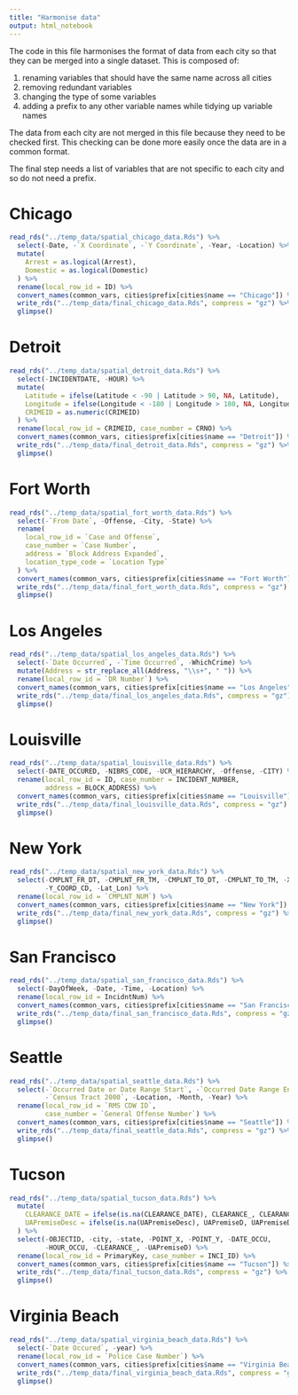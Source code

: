```yaml
---
title: "Harmonise data"
output: html_notebook
---
```


The code in this file harmonises the format of data from each city so that they
can be merged into a single dataset. This is composed of:

 1. renaming variables that should have the same name across all cities
 2. removing redundant variables
 3. changing the type of some variables
 4. adding a prefix to any other variable names while tidying up variable names

The data from each city are not merged in this file because they need to be
checked first. This checking can be done more easily once the data are in a
common format.

The final step needs a list of variables that are not specific to each city and
so do not need a prefix.


# Chicago

```r
read_rds("../temp_data/spatial_chicago_data.Rds") %>% 
  select(-Date, -`X Coordinate`, -`Y Coordinate`, -Year, -Location) %>% 
  mutate(
    Arrest = as.logical(Arrest),
    Domestic = as.logical(Domestic)
  ) %>% 
  rename(local_row_id = ID) %>% 
  convert_names(common_vars, cities$prefix[cities$name == "Chicago"]) %>% 
  write_rds("../temp_data/final_chicago_data.Rds", compress = "gz") %>% 
  glimpse()
```


# Detroit

```r
read_rds("../temp_data/spatial_detroit_data.Rds") %>% 
  select(-INCIDENTDATE, -HOUR) %>% 
  mutate(
    Latitude = ifelse(Latitude < -90 | Latitude > 90, NA, Latitude),
    Longitude = ifelse(Longitude < -180 | Longitude > 180, NA, Longitude),
    CRIMEID = as.numeric(CRIMEID)
  ) %>% 
  rename(local_row_id = CRIMEID, case_number = CRNO) %>% 
  convert_names(common_vars, cities$prefix[cities$name == "Detroit"]) %>% 
  write_rds("../temp_data/final_detroit_data.Rds", compress = "gz") %>% 
  glimpse()
```


# Fort Worth

```r
read_rds("../temp_data/spatial_fort_worth_data.Rds") %>% 
  select(-`From Date`, -Offense, -City, -State) %>% 
  rename(
    local_row_id = `Case and Offense`, 
    case_number = `Case Number`, 
    address = `Block Address Expanded`,
    location_type_code = `Location Type`
  ) %>% 
  convert_names(common_vars, cities$prefix[cities$name == "Fort Worth"]) %>% 
  write_rds("../temp_data/final_fort_worth_data.Rds", compress = "gz") %>% 
  glimpse()
```


# Los Angeles

```r
read_rds("../temp_data/spatial_los_angeles_data.Rds") %>% 
  select(-`Date Occurred`, -`Time Occurred`, -WhichCrime) %>% 
  mutate(Address = str_replace_all(Address, "\\s+", " ")) %>% 
  rename(local_row_id = `DR Number`) %>% 
  convert_names(common_vars, cities$prefix[cities$name == "Los Angeles"]) %>% 
  write_rds("../temp_data/final_los_angeles_data.Rds", compress = "gz") %>% 
  glimpse()
```


# Louisville

```r
read_rds("../temp_data/spatial_louisville_data.Rds") %>% 
  select(-DATE_OCCURED, -NIBRS_CODE, -UCR_HIERARCHY, -Offense, -CITY) %>% 
  rename(local_row_id = ID, case_number = INCIDENT_NUMBER, 
         address = BLOCK_ADDRESS) %>% 
  convert_names(common_vars, cities$prefix[cities$name == "Louisville"]) %>% 
  write_rds("../temp_data/final_louisville_data.Rds", compress = "gz") %>% 
  glimpse()
```


# New York

```r
read_rds("../temp_data/spatial_new_york_data.Rds") %>% 
  select(-CMPLNT_FR_DT, -CMPLNT_FR_TM, -CMPLNT_TO_DT, -CMPLNT_TO_TM, -X_COORD_CD, 
         -Y_COORD_CD, -Lat_Lon) %>% 
  rename(local_row_id = `CMPLNT_NUM`) %>% 
  convert_names(common_vars, cities$prefix[cities$name == "New York"]) %>% 
  write_rds("../temp_data/final_new_york_data.Rds", compress = "gz") %>% 
  glimpse()
```


# San Francisco

```r
read_rds("../temp_data/spatial_san_francisco_data.Rds") %>%
  select(-DayOfWeek, -Date, -Time, -Location) %>% 
  rename(local_row_id = IncidntNum) %>% 
  convert_names(common_vars, cities$prefix[cities$name == "San Francisco"]) %>% 
  write_rds("../temp_data/final_san_francisco_data.Rds", compress = "gz") %>% 
  glimpse()
```


# Seattle

```r
read_rds("../temp_data/spatial_seattle_data.Rds") %>% 
  select(-`Occurred Date or Date Range Start`, -`Occurred Date Range End`,
         -`Census Tract 2000`, -Location, -Month, -Year) %>% 
  rename(local_row_id = `RMS CDW ID`, 
         case_number = `General Offense Number`) %>% 
  convert_names(common_vars, cities$prefix[cities$name == "Seattle"]) %>% 
  write_rds("../temp_data/final_seattle_data.Rds", compress = "gz") %>% 
  glimpse()
```


# Tucson

```r
read_rds("../temp_data/spatial_tucson_data.Rds") %>% 
  mutate(
    CLEARANCE_DATE = ifelse(is.na(CLEARANCE_DATE), CLEARANCE_, CLEARANCE_DATE),
    UAPremiseDesc = ifelse(is.na(UAPremiseDesc), UAPremiseD, UAPremiseDesc)
  ) %>% 
  select(-OBJECTID, -city, -state, -POINT_X, -POINT_Y, -DATE_OCCU, 
         -HOUR_OCCU, -CLEARANCE_, -UAPremiseD) %>% 
  rename(local_row_id = PrimaryKey, case_number = INCI_ID) %>% 
  convert_names(common_vars, cities$prefix[cities$name == "Tucson"]) %>% 
  write_rds("../temp_data/final_tucson_data.Rds", compress = "gz") %>% 
  glimpse()
```


# Virginia Beach

```r
read_rds("../temp_data/spatial_virginia_beach_data.Rds") %>% 
  select(-`Date Occured`, -year) %>% 
  rename(local_row_id = `Police Case Number`) %>% 
  convert_names(common_vars, cities$prefix[cities$name == "Virginia Beach"]) %>% 
  write_rds("../temp_data/final_virginia_beach_data.Rds", compress = "gz") %>% 
  glimpse()
```

